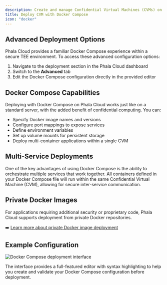 ```yaml
---
description: Create and manage Confidential Virtual Machines (CVMs) on Phala Cloud.
title: Deploy CVM with Docker Compose
icon: "docker"
---
```



## Advanced Deployment Options

Phala Cloud provides a familiar Docker Compose experience within a secure TEE environment. To access these advanced configuration options:

1. Navigate to the deployment section in the Phala Cloud dashboard
2. Switch to the **Advanced** tab
3. Edit the Docker Compose configuration directly in the provided editor

## Docker Compose Capabilities

Deploying with Docker Compose on Phala Cloud works just like on a standard server, with the added benefit of confidential computing. You can:

* Specify Docker image names and versions
* Configure port mappings to expose services
* Define environment variables
* Set up volume mounts for persistent storage
* Deploy multi-container applications within a single CVM

## Multi-Service Deployments

One of the key advantages of using Docker Compose is the ability to orchestrate multiple services that work together. All containers defined in your Docker Compose file will run within the same Confidential Virtual Machine (CVM), allowing for secure inter-service communication.

## Private Docker Images

For applications requiring additional security or proprietary code, Phala Cloud supports deployment from private Docker repositories.

➡️ [Learn more about private Docker image deployment](/phala-cloud/phala-cloud-user-guides/create-cvm/create-with-private-docker-image)

## Example Configuration

<Frame caption="Docker Compose deployment interface">
    <img src="../../../images/cloud-compose-deployment.png" alt="Docker Compose deployment interface" />

</Frame>

The interface provides a full-featured editor with syntax highlighting to help you create and validate your Docker Compose configuration before deployment.
